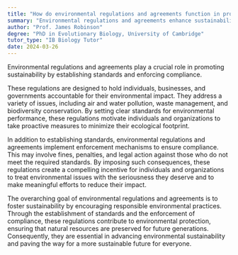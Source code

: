 ```yaml
---
title: "How do environmental regulations and agreements function in promoting environmental sustainability?"
summary: "Environmental regulations and agreements enhance sustainability by establishing standards and ensuring compliance, which helps protect natural resources and promote responsible environmental practices."
author: "Prof. James Robinson"
degree: "PhD in Evolutionary Biology, University of Cambridge"
tutor_type: "IB Biology Tutor"
date: 2024-03-26
---
```


Environmental regulations and agreements play a crucial role in promoting sustainability by establishing standards and enforcing compliance.

These regulations are designed to hold individuals, businesses, and governments accountable for their environmental impact. They address a variety of issues, including air and water pollution, waste management, and biodiversity conservation. By setting clear standards for environmental performance, these regulations motivate individuals and organizations to take proactive measures to minimize their ecological footprint.

In addition to establishing standards, environmental regulations and agreements implement enforcement mechanisms to ensure compliance. This may involve fines, penalties, and legal action against those who do not meet the required standards. By imposing such consequences, these regulations create a compelling incentive for individuals and organizations to treat environmental issues with the seriousness they deserve and to make meaningful efforts to reduce their impact.

The overarching goal of environmental regulations and agreements is to foster sustainability by encouraging responsible environmental practices. Through the establishment of standards and the enforcement of compliance, these regulations contribute to environmental protection, ensuring that natural resources are preserved for future generations. Consequently, they are essential in advancing environmental sustainability and paving the way for a more sustainable future for everyone.
    